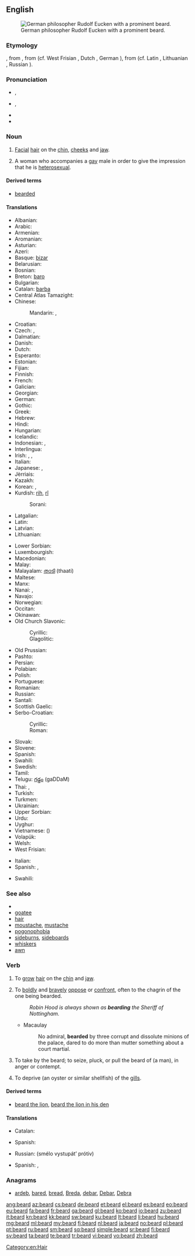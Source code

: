 {{slim-wikipedia|Beard (disambiguation)}}
{{also|Beard}}
==English==
[[Image:Eucken-im-Alter.png|thumb|right|German philosopher Rudolf Eucken with a prominent beard.]]

===Etymology===
{{etyl|enm}} {{term|berd|lang=enm}}, from {{etyl|ang}} {{term|beard|lang=ang}}, from {{proto|Germanic|bardaz}} (cf. West Frisian {{term|burd|lang=fy}}, Dutch {{term|baard|lang=nl}}, German {{term|Bart|lang=de}}), from {{proto|Indo-European|bʰardʰ-eh₂}} (cf. Latin {{term|barba|lang=la}}, Lithuanian {{term|barzdà|lang=lt}}, Russian {{term|sc=Cyrl|борода|tr=borodá|lang=ru}}).

===Pronunciation===
* {{a|UK}} {{IPA|/bɪə(ɹ)d/}}, {{X-SAMPA|/bI@(r\)d/}}
* {{a|US}} {{IPA|/bɪɹd/|/biɚd/}}, {{X-SAMPA|/bir\d/|/bi@`d/}}
* {{audio|en-us-beard.ogg|Audio (US)}}
* {{rhymes|ɪə(r)d}}

===Noun===
{{en-noun}}

# [[facial|Facial]] [[hair]] on the [[chin]], [[cheeks]] and [[jaw]].
# {{LGBT|slang}} A woman who accompanies a [[gay]] male in order to give the impression that he is [[heterosexual]].

====Derived terms====
* [[bearded]]

====Translations====
{{trans-top|facial hair}}
* Albanian: {{t-|sq|mjekër|xs=Albanian}}
* Arabic: {{t-|ar|لحية|f|alt=لِحْيَة|tr=líHya}}
* Armenian: {{t-|hy|մորուք|tr=moruk'|sc=Armn}}
* Aromanian: {{t-|rup|barbã|f}}
* Asturian: {{t|ast|barba|f}}
* Azeri: {{t+|az|saqqal|xs=Azeri}}
* Basque: [[bizar]]
* Belarusian: {{t-|be|барада|f|tr=baradá|xs=Belarusian}}
* Bosnian: {{t-|bs|brada|f}}
* Breton: [[baro]] {{m}}
* Bulgarian: {{t+|bg|брада|f|tr=bradá}}
* Catalan: [[barba]] {{f}}
* Central Atlas Tamazight: {{tø|tzm|ⵜⴰⵎⴰⵔⵜ|f|tr=tamart}}
* Chinese:
*: Mandarin: {{t|zh|鬍子|sc=Hani}}, {{t|zh|胡子|tr=húzi|sc=Hani}}
* Croatian: {{t+|hr|brada|f}}
* Czech: {{t+|cs|brada|f}}, {{t+|cs|vous|m}}
* Dalmatian: {{tø|dlm|buarba|f}}
* Danish: {{t-|da|skæg|n}}
* Dutch: {{t+|nl|baard|m}}
* Esperanto: {{t-|eo|barbo|xs=Esperanto}}
* Estonian: {{t-|et|habe}}
* Fijian: {{t-|fj|kumi}}
* Finnish: {{t+|fi|parta}}
* French: {{t+|fr|barbe|f}}
* Galician: {{t|gl|barba|f}}
* Georgian: {{t-|ka|წვერი|tr=cveri|sc=Geor}}
* German: {{t+|de|Bart|m}}
* Gothic: {{tø|got|𐌱𐌰𐍂𐌳𐍃|m|tr=bards|sc=Goth}}
* Greek: {{t+|el|γένι|n|tr=géni}}
* Hebrew: {{t+|he|זקן|n|tr=zaqan|sc=Hebr}}
* Hindi: {{t-|hi|दाढी|tr=dāḍhī|sc=Deva}}
* Hungarian: {{t+|hu|szakáll}}
* Icelandic: {{t+|is|skegg|n}}
* Indonesian: {{t+|id|janggut|xs=Indonesian}}, {{t+|id|jenggot|xs=Indonesian}}
* Interlingua: {{t-|ia|barba|xs=Interlingua}}
* Irish: {{t+|ga|féasóg|f|xs=Irish}}, {{t-|ga|meigeall|m|xs=Irish}}, {{t-|ga|ulcha|f|xs=Irish}}
* Italian: {{t+|it|barba|f}}
* Japanese: {{t-|ja|顎鬚|tr=あごひげ, agohige}}, {{t-|ja|あごひげ|tr=agohige|sc=Jpan}}
* Jèrriais: {{tø|roa-jer|barbe|f}}
* Kazakh: {{t-|kk|сақал|tr=saqal|sc=Cyrl|xs=Kazakh}}
* Korean: {{t+|ko|수염|tr=suyeom|sc=Kore}}, {{t+|ko|턱수염|tr=teoksuyeom|sc=Kore}}
* Kurdish: [[rih]], [[rî]]
*: Sorani: {{ku-Arab|[[ڕیش]]}}
* Latgalian: {{tø|ltg|buorzda|f}}
* Latin: {{t+|la|barba|f}}
* Latvian: {{t+|lv|bārda|f|xs=Latvian}}
* Lithuanian: {{t+|lt|barzda|f|xs=Lithuanian}}
{{trans-mid}}
* Lower Sorbian: {{tø|dsb|borda|f|xs=Lower Sorbian}}
* Luxembourgish: {{t-|lb|Baart|m}}
* Macedonian: {{t-|mk|брада|f|tr=bráda}}
* Malay: {{t-|ms|janggut}}
* Malayalam: [[താടി]] (thaati)
* Maltese: {{t-|mt|daqna|f|xs=Maltese}}
* Manx: {{t-|gv|faasaag|xs=Manx}}
* Nanai: {{tø|gld|bogakta}}, {{tø|gld|gogakta}}
* Navajo: {{tø|nv|dághá}}
* Norwegian: {{t+|no|skjegg|n}}
* Occitan: {{t|oc|barba|f}}
* Okinawan: {{tø|ryu|しちゃふぃじ|tr=sicahwizi}}
* Old Church Slavonic:
*: Cyrillic: {{tø|cu|брада|f|tr=brada|sc=Cyrl|xs=Old Church Slavonic}}
*: Glagolitic: {{tø|cu|ⰁⰓⰀⰄⰀ|f|tr=brada|sc=Glag|xs=Old Church Slavonic}}
* Old Prussian: {{tø|prg|bordus|xs=Old Prussian}}
* Pashto: {{t+|ps|ږيره|f|sc=ps-Arab}}
* Persian: {{t+|fa|ریش|tr=riš|sc=fa-Arab}}
* Polabian: {{tø|pox|brödă|f|xs=Polabian}}
* Polish: {{t+|pl|broda|f}}
* Portuguese: {{t+|pt|barba|f}}
* Romanian: {{t+|ro|barbă|f}}
* Russian: {{t+|ru|борода|f|tr=borodá}}
* Santali: {{tø|sat|ᱥᱳᱫᱨᱳ|tr=sodro|sc=Olck}}
* Scottish Gaelic: {{t-|gd|feusag|f|xs=Scottish Gaelic}}
* Serbo-Croatian:
*: Cyrillic: {{t-|sh|брада|f|sc=Cyrl}}
*: Roman: {{t-|sh|brada|f}}
* Slovak: {{t-|sk|brada|f}}
* Slovene: {{t+|sl|brada|f}}
* Spanish: {{t+|es|barba|f}}
* Swahili: {{t+|sw|ndevu|xs=Swahili}}
* Swedish: {{t+|sv|skägg|n}}
* Tamil: {{t+|ta|தாடி|tr=tāṭi|sc=Taml}}
* Telugu: [[గడ్డం]] (gaDDaM)
* Thai: {{t-|th|หนวดเครา|tr=nùat krao|sc=Thai}}, {{t-|th|เครา|tr=krao|sc=Thai}}
* Turkish: {{t+|tr|sakal}}
* Turkmen: {{t-|tk|sakgal}}
* Ukrainian: {{t+|uk|борода|f|tr=borodá|xs=Ukrainian}}
* Upper Sorbian: {{t-|hsb|borda|f|xs=Upper Sorbian}}
* Urdu: {{t-|ur|ریش|f|tr=rīš|sc=ur-Arab}}
* Uyghur: {{t-|ug|ساقال|sc=ug-Arab}}
* Vietnamese: {{t+|vi|râu}} ({{t+|vi|鬍}})
* Volapük: {{t+|vo|balib}}
* Welsh: {{t-|cy|barf|xs=Welsh}}
* West Frisian: {{t-|fy|burd|xs=West Frisian}}
{{trans-bottom}}

{{trans-top|woman accompanying a gay male}}
* Italian: {{t-|it|appuntamento di copertura}}
* Spanish: {{t-|es|jotera|f}}, {{t+|es|pantalla|f}}
{{trans-mid}}
* Swahili: {{t+|sw|ndevu|xs=Swahili}}
{{trans-bottom}}

===See also===
* {{pedia}}
* [[goatee]]
* [[hair]]
* [[moustache]], [[mustache]]
* [[pogonophobia]]
* [[sideburns]], [[sideboards]]
* [[whiskers]]
* [[awn]]

===Verb===
{{en-verb}}

# {{obsolete}} To [[grow]] [[hair]] on the [[chin]] and [[jaw]].
# To [[boldly]] and [[bravely]] [[oppose]] or [[confront]], often to the chagrin of the one being bearded.
#: ''Robin Hood is always shown as '''bearding''' the Sheriff of Nottingham.''
#* Macaulay
#*: No admiral, '''bearded''' by three corrupt and dissolute minions of the palace, dared to do more than mutter something about a court martial.
# {{transitive}} To take by the beard; to seize, pluck, or pull the beard of (a man), in anger or contempt.
# {{transitive}} To deprive (an oyster or similar shellfish) of the [[gill]]s.

====Derived terms====
* [[beard the lion]], [[beard the lion in his den]]

====Translations====
{{trans-top|to grow hair on the chin and jaw}}
* Catalan: {{t+|ca|barbar}}
{{trans-mid}}
* Spanish: {{t-|es|barbar}}
{{trans-bottom}}
{{trans-top|bravely oppose}}
* Russian: {{l|ru|смело}} {{l|ru|выступать}} {{l|ru|против}} (smélo vystupátʼ prótiv)
{{trans-mid}}
* Spanish: {{t+|es|provocar}}, {{t+|es|mortificar}}
{{trans-bottom}}

===Anagrams===
* [[ardeb#English|ardeb]], [[bared#English|bared]], [[bread#English|bread]], [[Breda#English|Breda]], [[debar#English|debar]], [[Debar#English|Debar]], [[Debra#English|Debra]]

[[Category:en:Hair]]

[[ang:beard]]
[[az:beard]]
[[cs:beard]]
[[de:beard]]
[[et:beard]]
[[el:beard]]
[[es:beard]]
[[eo:beard]]
[[eu:beard]]
[[fa:beard]]
[[fr:beard]]
[[ga:beard]]
[[gl:beard]]
[[ko:beard]]
[[io:beard]]
[[zu:beard]]
[[it:beard]]
[[kn:beard]]
[[kk:beard]]
[[sw:beard]]
[[ku:beard]]
[[lt:beard]]
[[li:beard]]
[[hu:beard]]
[[mg:beard]]
[[ml:beard]]
[[my:beard]]
[[fj:beard]]
[[nl:beard]]
[[ja:beard]]
[[no:beard]]
[[pl:beard]]
[[pt:beard]]
[[ru:beard]]
[[sm:beard]]
[[sq:beard]]
[[simple:beard]]
[[sr:beard]]
[[fi:beard]]
[[sv:beard]]
[[ta:beard]]
[[te:beard]]
[[tr:beard]]
[[vi:beard]]
[[vo:beard]]
[[zh:beard]]